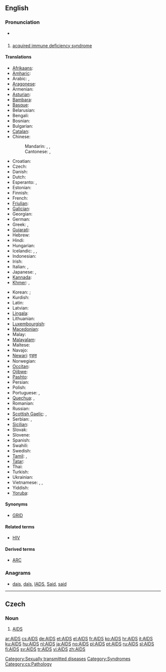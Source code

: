 {{also|aids}}
==English==
{{wikipedia}}

===Pronunciation===
* {{audio|En-uk-AIDS.ogg|Audio (UK)}}

==={{acronym}}===
{{en-proper noun}}

# {{disease}} [[acquired immune deficiency syndrome]]

====Translations====
{{trans-top|acquired immune deficiency syndrome}}
* [[Afrikaans]]: {{t|af|Vigs|xs=Afrikaans}}
* [[Amharic]]: {{t|am|ኤድስ|sc=Ethi|xs=Amharic}}
* Arabic: {{t|ar|متلازمة نقص المناعة المكتسبة|f}},  {{t|ar|الإيدز|m|tr=al-'iidz}}
* [[Aragonese]]: {{t-|an|SIDA|f|xs=Aragonese}}
* Armenian: {{t-|hy|ՁԻԱՀ|tr=JIAH}}
* [[Asturian]]: {{t-|ast|SIDA|m|xs=Asturian}}
* [[Bambara]]: {{t-|bm|Sida|xs=Bambara}}
* [[Basque]]: {{t|eu|Hartutako Inmuno Eskasiaren Sindromea|xs=Basque}}
* Belarusian: {{t|be|СНІД|xs=Belarusian}}
* Bengali: {{t|bn|এইডস|sc=Beng|xs=Bengali}}
* Bosnian: {{t-|bs|Sida}}
* Bulgarian: {{t|bg|СПИН|m}}
* [[Catalan]]: {{t-|ca|Sida|f}}
* Chinese:
*: Mandarin: {{t-|cmn|艾滋病|tr=àizībìng|sc=Hani}},  {{t|cmn|愛滋病|sc=Hani}},  {{t|cmn|爱滋病|tr=àizībìng|sc=Hani}}
*: Cantonese: {{tø|yue|艾滋病|sc=Hani|xs=Cantonese}}, {{tø|yue|愛滋病|sc=Hani|xs=Cantonese}}
* Croatian: {{t|hr|Sindrom stečene imunodeficijencije|m}}
* Czech: {{t+|cs|AIDS}}
* Danish: {{t-|da|aids}}
* Dutch: {{t+|nl|aids|m}}
* Esperanto: {{t|eo|aidoso|xs=Esperanto}},  {{t|eo|akirita imundeficita sindromo|xs=Esperanto}}
* Estonian: {{t+|et|AIDS}}
* Finnish: {{t+|fi|AIDS}}
* French: {{t+|fr|SIDA|m}}
* [[Friulian]]: {{tø|fur|AIDS}}
* [[Galician]]: {{t+|gl|SIDA|f|xs=Galician}}
* Georgian: {{t|ka|შიდსი|tr=šidsi|sc=Geor|xs=Georgian}}
* German: {{t+|de|AIDS}}
* Greek: {{t|el|σύνδρομο επίκτητης ανοσολογικής ανεπάρκειας|n|tr=síndromo epíktitis anosologikís anepárkias}}, {{t+|el|AIDS|n}}
* [[Gujarati]]: {{t|gu|એડ્સ|sc=Gujr|xs=Gujarati}}
* Hebrew: {{t-|he|איידס|tr=eyds}}
* Hindi: {{t-|hi|एड्स|xs=Hindi}}
* Hungarian: {{t+|hu|AIDS}}
* Icelandic: {{t+|is|alnæmi|n}}, {{t+|is|eyðni|f}}, {{t-|is|AIDS|n}}
* Indonesian: {{t-|id|AIDS|xs=Indonesian}}
* Irish: {{t|ga|SEIF|xs=Irish}}
* Italian: {{t+|it|SIDA|f}}, {{t+|it|AIDS}}
* Japanese: {{t-|ja|エイズ|tr=eidzu}}, {{t|ja|後天性免疫不全症候群|tr=[[こうてんせいめんえきふぜんしょうこうぐん]], kōtensei men’eki fuzen shōkōgun}}
* [[Kannada]]: {{t|kn|ಏಡ್ಸ್|sc=Knda|xs=Kannada}}
* [[Khmer]]: {{t+|km|អេដស៍|tr=ayd|sc=Khmr|xs=Khmer}}, {{t-|km|ស៊ីដា|tr=sīdā|sc=Khmr|xs=Khmer}}
{{trans-mid}}
* Korean: {{t+|ko|에이즈|tr=eijeu|sc=Hang}}; {{t-|ko|후천성면역결핍증|tr=hucheon-seong-myeon-yeok-gyeolpil-jeung|sc=Hang}}
* Kurdish: {{t+|ku|AIDS}}
* Latin: {{t|la|SCDI}}
* Latvian: {{t-|lv|AIDS|xs=Latvian}}
* [[Lingala]]: {{t-|ln|Sida|xs=Lingala}}
* Lithuanian: {{t-|lt|AIDS|xs=Lithuanian}}
* [[Luxembourgish]]: {{t-|lb|Aids|xs=Luxembourgish}}
* [[Macedonian]]: {{t|mk|СИДА}}
* Malay: {{t-|ms|AIDS|xs=Malay}}
* [[Malayalam]]: {{t|ml|എയ്ഡ്സ്|sc=Mlym|xs=Malayalam}}
* Maltese: {{t-|mt|AIDS|xs=Maltese}}
* Navajo: {{tø|nv|naałniih yichʼą́ą́h naabaahígíí bąąh dahooʼaahgo}}
* [[Newari]]: [[एड्स]]
* Norwegian: {{t+|no|AIDS}}
* [[Occitan]]: {{t-|oc|SIDA|m|xs=Occitan}}
* [[Ojibwe]]: {{tø|oj|majimiskwi-aakoziwin}}
* [[Pashto]]: {{t|ps|اېډز|sc=ps-Arab|xs=Pashto}}
* Persian: {{t-|fa|ایدز|tr=eydz|xs=Persian}}
* Polish: {{t+|pl|AIDS|m}}
* Portuguese: {{t+|pt|SIDA|f}}, {{t|pt|síndrome da imunodeficiência adquirida|f}}
* [[Quechua]]: {{t|qu|UHCW|xs=Quechua}}, {{t|qu|unquy hark'aypa chaskisqa waqlliynin|xs=Quechua}}
* Romanian: {{t-|ro|SIDA|f}}
* Russian: {{t+|ru|СПИД|m|tr=spid}}
* [[Scottish Gaelic]]: {{t-|gd|galar na seirg|m|xs=Scottish Gaelic}}, {{t|gd|Annlochd Inneamh Dìon-Slàinte|f|xs=Scottish Gaelic}}
* Serbian: {{t|sr|Сида|sc=Cyrl}}, {{t-|sr|SIDA}}
* [[Sicilian]]: {{t-|scn|AIDS|xs=Sicilian}}
* Slovak: {{t-|sk|aids}}
* Slovene: {{t-|sl|aids}}
* Spanish: {{t+|es|SIDA|m}}
* Swahili: {{t|sw|UKIMWI|xs=Swahili}}
* Swedish: {{t+|sv|aids}}
* [[Tamil]]: {{t|ta|வேட்டை நோய்|tr=vettai nOi|xs=Tamil}}, {{t|ta|உடற்தேய்வு நோய்|tr=uDaRthEyvu nOi|xs=Tamil}}
* [[Tatar]]: {{t|tt|AİDS|xs=Tatar}}
* Thai: {{t|th|เอดส์|tr=èt}}
* Turkish: {{t+|tr|AIDS}}
* Ukrainian: {{t|uk|СНІД|xs=Ukrainian}}
* Vietnamese: {{t+|vi|AIDS|xs=Vietnamese}}, {{t|vi|SIĐA|xs=Vietnamese}}, {{t+|vi|SIDA|xs=Vietnamese}}
* Yiddish: {{t|yi|עידס|tr=eids|xs=Yiddish}}
* [[Yoruba]]: {{t-|yo|AIDS|xs=Yoruba}}
{{trans-bottom}}

====Synonyms====
* {{sense|obsolete}} [[GRID]]

====Related terms====
* [[HIV]]

====Derived terms====
* [[ARC]]

===Anagrams===
* [[dais#English|dais]], [[daïs#English|daïs]], [[IADS#English|IADS]], [[Said#English|Said]], [[said#English|said]]

[[Category:Sexually transmitted diseases]]
[[Category:Syndromes]]

----

==Czech==

===Noun===
{{cs-noun|g=m}}

# [[#English|AIDS]]

[[Category:cs:Pathology]]

[[ar:AIDS]]
[[cs:AIDS]]
[[de:AIDS]]
[[et:AIDS]]
[[el:AIDS]]
[[fr:AIDS]]
[[ko:AIDS]]
[[hr:AIDS]]
[[it:AIDS]]
[[ku:AIDS]]
[[hu:AIDS]]
[[nl:AIDS]]
[[ja:AIDS]]
[[no:AIDS]]
[[pl:AIDS]]
[[pt:AIDS]]
[[ru:AIDS]]
[[sl:AIDS]]
[[fi:AIDS]]
[[sv:AIDS]]
[[tr:AIDS]]
[[vi:AIDS]]
[[zh:AIDS]]